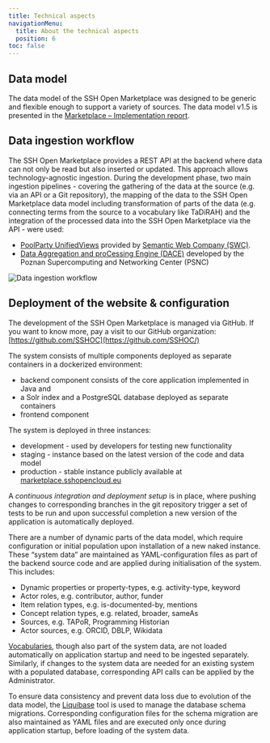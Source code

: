 ```yaml
---
title: Technical aspects
navigationMenu:
  title: About the technical aspects
  position: 6
toc: false
---
```


## Data model

The data model of the SSH Open Marketplace was designed to be generic and flexible enough to support
a variety of sources. The data model v1.5 is presented in the
[Marketplace – Implementation report](https://doi.org/10.5281/zenodo.5749464).

## Data ingestion workflow

The SSH Open Marketplace provides a REST API at the backend where data can not only be read but also
inserted or updated. This approach allows technology-agnostic ingestion. During the development
phase, two main ingestion pipelines - covering the gathering of the data at the source (e.g. via an
API or a Git repository), the mapping of the data to the SSH Open Marketplace data model including
transformation of parts of the data (e.g. connecting terms from the source to a vocabulary like
TaDiRAH) and the integration of the processed data into the SSH Open Marketplace via the API - were
used:

- [PoolParty UnifiedViews](https://www.poolparty.biz/agile-data-integration) provided by
  [Semantic Web Company (SWC)](https://semantic-web.com/).
- [Data Aggregation and proCessing Engine (DACE)](https://gitlab.pcss.pl/dl-team/aggregation/dace)
  developed by the Poznan Supercomputing and Networking Center (PSNC)

![Data ingestion workflow](/assets/cms/images/sshoc_mp_ingestiontool.jpg)

## Deployment of the website & configuration

The development of the SSH Open Marketplace is managed via GitHub. If you want to know more, pay a visit to our GitHub organization: [https://github.com/SSHOC](https://github.com/SSHOC/)

The system consists of multiple components deployed as separate containers in a dockerized environment:
- backend component consists of the core application implemented in Java and
- a Solr index and a PostgreSQL database deployed as separate containers
- frontend component


The system is deployed in three instances:
- development - used by developers for testing new functionality
- staging - instance based on the latest version of the code and data model
- production - stable instance publicly available at [marketplace.sshopencloud.eu](https://marketplace.sshopencloud.eu/)

A *continuous integration and deployment setup* is in place, where pushing changes to corresponding branches in the git repository trigger a set of tests to be run and upon successful completion a new version of the application is automatically deployed.

There are a number of dynamic parts of the data model, which require configuration or initial population upon installation of a new naked instance. These “system data” are maintained as YAML-configuration files as part of the backend source code and are applied during initialisation of the system. This includes:
- Dynamic properties or property-types, e.g. activity-type, keyword
- Actor roles, e.g. contributor, author, funder
- Item relation types, e.g. is-documented-by, mentions
- Concept relation types, e.g. related, broader, sameAs
- Sources, e.g. TAPoR, Programming Historian
- Actor sources, e.g. ORCID, DBLP, Wikidata

[Vocabularies](https://marketplace.sshopencloud.eu/contribute/metadata-guidelines#vocabularies), though also part of the system data, are not loaded automatically on application startup and need to be ingested separately. Similarly, if changes to the system data are needed for an existing system with a populated database, corresponding API calls can be applied by the Administrator.

To ensure data consistency and prevent data loss due to evolution of the data model, the [Liquibase](https://www.liquibase.org/) tool is used to manage the database schema migrations. Corresponding configuration files for the schema migration are also maintained as YAML files and are executed only once during application startup, before loading of the system data.

